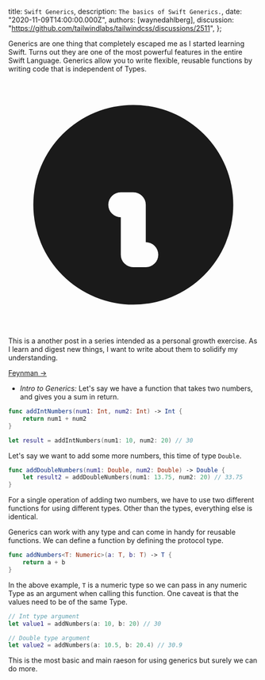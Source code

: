 
  title: `Swift Generics`,
  description: `The basics of Swift Generics.`,
  date: "2020-11-09T14:00:00.000Z",
  authors: [waynedahlberg],
  discussion: "https://github.com/tailwindlabs/tailwindcss/discussions/2511",
};

Generics are one thing that completely escaped me as I started learning Swift. Turns out they are one of the most powerful features in the entire Swift Language. Generics allow you to write flexible, reusable functions by writing code that is independent of Types.

<!--more-->

<div class="rounded-md bg-blue-50 p-4">
  <div class="flex">
    <div class="flex-shrink-0">
      <svg
        class="h-5 w-5 text-blue-400"
        xmlns="http://www.w3.org/2000/svg"
        viewBox="0 0 20 20"
        fill="currentColor"
      >
        <path
          fillRule="evenodd"
          d="M18 10a8 8 0 11-16 0 8 8 0 0116 0zm-7-4a1 1 0 11-2 0 1 1 0 012 0zM9 9a1 1 0 000 2v3a1 1 0 001 1h1a1 1 0 100-2v-3a1 1 0 00-1-1H9z"
          clipRule="evenodd"
        />
      </svg>
    </div>
    <div class="ml-3 flex-1 md:flex md:justify-between">
      <p class="text-sm leading-5 text-blue-700">
        This is a another post in a series intended as a personal growth
        exercise. As I learn and digest new things, I want to write about them
        to solidify my understanding.
      </p>
      <p class="mt-3 text-sm leading-5 md:mt-0 md:ml-6">
        <a
          href="https://fs.blog/2015/01/richard-feynman-knowing-something/"
          class="whitespace-no-wrap font-medium text-blue-700 hover:text-blue-600 transition ease-in-out duration-150"
        >
          Feynman &rarr;
        </a>
      </p>
    </div>
  </div>
</div>

- _Intro to Generics:_ Let's say we have a function that takes two numbers, and gives you a sum in return.

```Swift
func addIntNumbers(num1: Int, num2: Int) -> Int {
	return num1 + num2
}

let result = addIntNumbers(num1: 10, num2: 20) // 30
```

Let's say we want to add some more numbers, this time of type `Double`.

```Swift
func addDoubleNumbers(num1: Double, num2: Double) -> Double {
	let result2 = addDoubleNumbers(num1: 13.75, num2: 20) // 33.75
}
```

For a single operation of adding two numbers, we have to use two different functions for using different types. Other than the types, everything else is identical.

Generics can work with any type and can come in handy for reusable functions. We can define a function by defining the protocol type.

```Swift
func addNumbers<T: Numeric>(a: T, b: T) -> T {
	return a + b
}
```

In the above example, `T` is a numeric type so we can pass in any numeric Type as an argument when calling this function. One caveat is that the values need to be of the same Type.

```Swift
// Int type argument
let value1 = addNumbers(a: 10, b: 20) // 30

// Double type argument
let value2 = addNumbers(a: 10.5, b: 20.4) // 30.9
```

This is the most basic and main raeson for using generics but surely we can do more.
